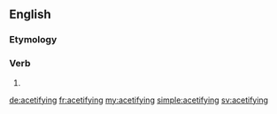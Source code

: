 ==English==

===Etymology===
{{suffix|acetify|ing|lang=en}}

===Verb===
{{en-verb form}}

# {{present participle of|acetify|lang=en}}

[[de:acetifying]]
[[fr:acetifying]]
[[my:acetifying]]
[[simple:acetifying]]
[[sv:acetifying]]